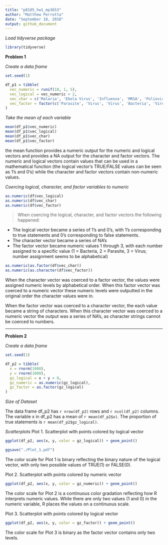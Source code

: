 ```yaml
---
title: "p8105_hw1_mp3653"
author: "Matthew Perrotta"
date: "September 18, 2018"
output: github_document
---
```

_Load tidyverse package_
```r
library(tidyverse)
```

__Problem 1__

_Create a data frame_
```r
set.seed(1)

df_p1 = tibble(
  vec_numeric = runif(10, 1, 5),
  vec_logical = vec_numeric > 2,
  vec_char = c('Malaria', 'Ebola Virus', 'Influenza', 'MRSA', 'Poliovirus', 'Dengue', 'E. Coli', 'Measles', 'VZV', 'MERS'),
  vec_factor = factor(c('Parasite', 'Virus', 'Virus', 'Bacteria', 'Virus', 'Virus', 'Bacteria', 'Virus', 'Virus', 'Virus'))
)
```

_Take the mean of each variable_
```r
mean(df_p1$vec_numeric)
mean(df_p1$vec_logical)
mean(df_p1$vec_char)
mean(df_p1$vec_factor)
```
the mean function provides a numeric output for the numeric and logical vectors and provides a NA output for the character and factor vectors. The numeric and logical vectors contain values that can be used in a mathematical function (the logical vector's TRUE/FALSE values can be seen as 1's and 0's) while the character and factor vectors contain non-numeric values.

_Coercing logical, character, and factor variables to numeric_
```r
as.numeric(df$vec_logical)
as.numeric(df$vec_char)
as.numeric(df$vec_factor)
```
 >When coercing the logical, character, and factor vectors the following happened:
 
  * The logical vector became a series of 1's and 0's, with 1's corresponding to true statements and 0's  corresponding to false statements.
  * The character vector became a series of NA's
  * The factor vector became numeric values 1 through 3, with each number assigned to a specific value (1 = Bacteria, 2 = Parasite, 3 = Virus; number assignment seems to be alphabetical)

```r
as.numeric(as.factor(df$vec_char))
as.numeric(as.character(df$vec_factor))
```
When the character vector was coerced to a factor vector, the values were assigned numeric levels by alphabetical order. When this factor vector was coerced to a numeric vector these numeric levels were outputted in the original order the character values were in.

When the factor vector was coerced to a character vector, the each value became a string of characters. When this character vector was coerced to a numeric vector the output was a series of NA's, as character strings cannot be coerced to numbers.

***
__Problem 2__

_Create a data frame_
```r
set.seed(1)

df_p2 = tibble(
  x = rnorm(1000),
  y = rnorm(1000),
  gz_logical = x + y > 0,
  gz_numeric = as.numeric(gz_logical),
  gz_factor = as.factor(gz_logical)
)
```

_Size of Dataset_

The data frame df_p2 has `r nrow(df_p2)` rows and `r ncol(df_p2)` columns. The variable x in df_p2 has a mean of `r mean(df_p2$x)`. The proportion of true statements is `r mean(df_p2$gz_logical)`.

_Scatterplots_
Plot 1. Scatterplot with points colored by logical vector
```r
ggplot(df_p2, aes(x, y, color = gz_logical)) + geom_point()
```
```r
ggsave("./Plot_1.pdf")
```

The color scale for Plot 1 is binary reflecting the binary nature of the logical vector, with only two possible values of TRUE(1) or FALSE(0).

Plot 2. Scatterplot with points colored by numeric vector
```r
ggplot(df_p2, aes(x, y, color = gz_numeric)) + geom_point()
```

The color scale for Plot 2 is a continuous color gradation reflecting how R interprets numeric values. While there are only two values (1 and 0) in the numeric variable, R places the values on a continuous scale.

Plot 3. Scatterplot with points colored by logical vector
```r
ggplot(df_p2, aes(x, y, color = gz_factor)) + geom_point()
```

The color scale for Plot 3 is binary as the factor vector contains only two levels.
